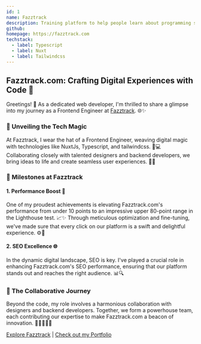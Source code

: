 ```yaml
---
id: 1
name: Fazztrack
description: Training platform to help people learn about programming so they can improve their skills in technology.
github:
homepage: https://fazztrack.com
techstack:
  - label: Typescript
  - label: Nuxt
  - label: Tailwindcss
---
```


## Fazztrack.com: Crafting Digital Experiences with Code 🚀

Greetings! 👋 As a dedicated web developer, I'm thrilled to share a glimpse into my journey as a Frontend Engineer at [Fazztrack](https://www.fazztrack.com/). 🌐✨

### 🌟 Unveiling the Tech Magic

At Fazztrack, I wear the hat of a Frontend Engineer, weaving digital magic with technologies like NuxtJs, Typescript, and tailwindcss. 🚀💻 Collaborating closely with talented designers and backend developers, we bring ideas to life and create seamless user experiences. 🤝🎨

### 🚀 Milestones at Fazztrack

#### 1. Performance Boost 🚀

One of my proudest achievements is elevating Fazztrack.com's performance from under 10 points to an impressive upper 80-point range in the Lighthouse test. 📈✨ Through meticulous optimization and fine-tuning, we've made sure that every click on our platform is a swift and delightful experience. ⚙️💨

#### 2. SEO Excellence 🌐

In the dynamic digital landscape, SEO is key. I've played a crucial role in enhancing Fazztrack.com's SEO performance, ensuring that our platform stands out and reaches the right audience. 📊🔍

### 💼 The Collaborative Journey

Beyond the code, my role involves a harmonious collaboration with designers and backend developers. Together, we form a powerhouse team, each contributing our expertise to make Fazztrack.com a beacon of innovation. 🚀👩‍💻👨‍💻

[Explore Fazztrack](https://www.fazztrack.com/) | [Check out my Portfolio](https://krafan.com/projects)
